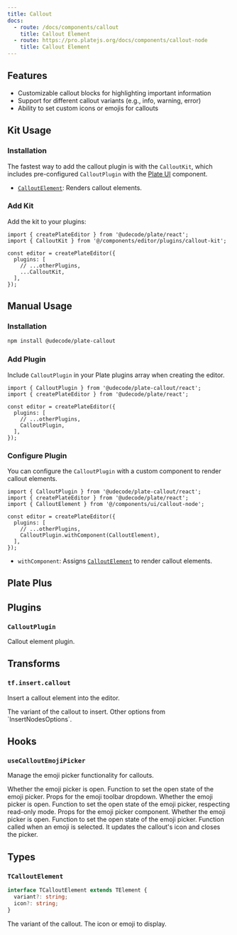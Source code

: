 ```yaml
---
title: Callout
docs:
  - route: /docs/components/callout
    title: Callout Element
  - route: https://pro.platejs.org/docs/components/callout-node
    title: Callout Element
---
```


<PackageInfo>

## Features

- Customizable callout blocks for highlighting important information
- Support for different callout variants (e.g., info, warning, error)
- Ability to set custom icons or emojis for callouts

</PackageInfo>

## Kit Usage

<Steps>

### Installation

The fastest way to add the callout plugin is with the `CalloutKit`, which includes pre-configured `CalloutPlugin` with the [Plate UI](/docs/installation/plate-ui) component.

<ComponentSource name="callout-kit" />

- [`CalloutElement`](/docs/components/callout-node): Renders callout elements.

### Add Kit

Add the kit to your plugins:

```tsx
import { createPlateEditor } from '@udecode/plate/react';
import { CalloutKit } from '@/components/editor/plugins/callout-kit';

const editor = createPlateEditor({
  plugins: [
    // ...otherPlugins,
    ...CalloutKit,
  ],
});
```

</Steps>

## Manual Usage

<Steps>

### Installation

```bash
npm install @udecode/plate-callout
```

### Add Plugin

Include `CalloutPlugin` in your Plate plugins array when creating the editor.

```tsx
import { CalloutPlugin } from '@udecode/plate-callout/react';
import { createPlateEditor } from '@udecode/plate/react';

const editor = createPlateEditor({
  plugins: [
    // ...otherPlugins,
    CalloutPlugin,
  ],
});
```

### Configure Plugin

You can configure the `CalloutPlugin` with a custom component to render callout elements.

```tsx
import { CalloutPlugin } from '@udecode/plate-callout/react';
import { createPlateEditor } from '@udecode/plate/react';
import { CalloutElement } from '@/components/ui/callout-node';

const editor = createPlateEditor({
  plugins: [
    // ...otherPlugins,
    CalloutPlugin.withComponent(CalloutElement),
  ],
});
```

- `withComponent`: Assigns [`CalloutElement`](/docs/components/callout-node) to render callout elements.

</Steps>


## Plate Plus

<ComponentPreviewPro name="callout-pro" />

## Plugins

### `CalloutPlugin`

Callout element plugin.

## Transforms

### `tf.insert.callout`

Insert a callout element into the editor.

<API name="callout">
<APIOptions type="object">
  <APIItem name="variant" type="string" optional>
    The variant of the callout to insert.
  </APIItem>
  <APIItem name="...InsertNodesOptions" type="InsertNodesOptions<V>">
    Other options from `InsertNodesOptions`.
  </APIItem>
</APIOptions>
</API>

## Hooks

### `useCalloutEmojiPicker`

Manage the emoji picker functionality for callouts.

<API name="useCalloutEmojiPicker">
<APIOptions type="UseCalloutEmojiPickerOptions">
  <APIItem name="isOpen" type="boolean">
    Whether the emoji picker is open.
  </APIItem>
  <APIItem name="setIsOpen" type="(isOpen: boolean) => void">
    Function to set the open state of the emoji picker.
  </APIItem>
</APIOptions>

<APIReturns type="object">
  <APIItem name="emojiToolbarDropdownProps" type="object">
    Props for the emoji toolbar dropdown.
    <APISubList>
      <APISubListItem parent="emojiToolbarDropdownProps" name="isOpen" type="boolean">
        Whether the emoji picker is open.
      </APISubListItem>
      <APISubListItem parent="emojiToolbarDropdownProps" name="setIsOpen" type="(v: boolean) => void">
        Function to set the open state of the emoji picker, respecting read-only mode.
      </APISubListItem>
    </APISubList>
  </APIItem>
  <APIItem name="props" type="object">
    Props for the emoji picker component.
    <APISubList>
      <APISubListItem parent="props" name="isOpen" type="boolean">
        Whether the emoji picker is open.
      </APISubListItem>
      <APISubListItem parent="props" name="setIsOpen" type="(isOpen: boolean) => void">
        Function to set the open state of the emoji picker.
      </APISubListItem>
      <APISubListItem parent="props" name="onSelectEmoji" type="(options: { emojiValue?: any; icon?: any }) => void">
        Function called when an emoji is selected. It updates the callout's icon and closes the picker.
      </APISubListItem>
    </APISubList>
  </APIItem>
</APIReturns>
</API>

## Types

### `TCalloutElement`

```typescript
interface TCalloutElement extends TElement {
  variant?: string;
  icon?: string;
}
```

<API name="TCalloutElement">
<APIAttributes>
  <APIItem name="variant" type="string" optional>
    The variant of the callout.
  </APIItem>
  <APIItem name="icon" type="string" optional>
    The icon or emoji to display.
  </APIItem>
</APIAttributes>
</API>
